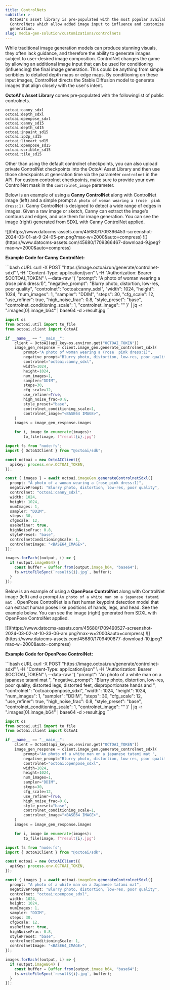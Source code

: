 ```yaml
---
title: ControlNets
subtitle: >-
  OctoAI's asset library is pre-populated with the most popular available
  ControlNets which allow added image input to influence and customize the image
  generation.
slug: media-gen-solution/customizations/controlnets
---
```


While traditional image generation models can produce stunning visuals, they often lack guidance, and therefore the ability to generate images subject to user-desired image composition. ControlNet changes the game by allowing an additional image input that can be used for conditioning (influencing) the final image generation. This could be anything from simple scribbles to detailed depth maps or edge maps. By conditioning on these input images, ControlNet directs the Stable Diffusion model to generate images that align closely with the user's intent.

**OctoAI's Asset Library** comes pre-populated with the followinglist of public controlnets.

```
octoai:canny_sdxl
octoai:depth_sdxl
octoai:openpose_sdxl
octoai:canny_sd15
octoai:depth_sd15
octoai:inpaint_sd15
octoai:ip2p_sd15
octoai:lineart_sd15
octoai:openpose_sd15
octoai:scribble_sd15
octoai:tile_sd15
```

Other than using the default controlnet checkpoints, you can also upload private ControlNet checkpoints into the OctoAI Asset Library and then use those checkpoints at generation time via the parameter `controlnet` in the API. For custom controlnet checkpoints, make sure to provide your own ControlNet mask in the `controlnet_image` parameter.

Below is an example of using a **Canny ControlNet** along with ControlNet image (left) and a simple prompt `A photo of woman wearing a (rose  pink dress:1)`. Canny ControlNet is designed to detect a wide range of edges in images. Given a raw image or sketch, Canny can extract the image's contours and edges, and use them for image generation. You can see the image (right) generated from SDXL with Canny ControlNet applied.

<CardGroup cols={2}>
  <Card title="ControlNet Image">
    ![](https://www.datocms-assets.com/45680/1709366453-screenshot-2024-03-01-at-9-24-05-pm.png?max-w=2000&auto=compress)
  </Card>
  <Card title="SDXL with Canny ControlNet">
    ![](https://www.datocms-assets.com/45680/1709366467-download-9.jpeg?max-w=2000&auto=compress)
  </Card>
</CardGroup>

**Example Code for Canny ControlNet:**

<CodeGroup>
```bash cURL
curl -X POST "https://image.octoai.run/generate/controlnet-sdxl" \
    -H "Content-Type: application/json" \
    -H "Authorization: Bearer $OCTOAI_TOKEN" \
    --data-raw '{
        "prompt": "A photo of woman wearing a (rose  pink dress:1)",
        "negative_prompt": "Blurry photo, distortion, low-res, poor quality",
        "controlnet": "octoai:canny_sdxl",
        "width": 1024,
        "height": 1024,
        "num_images": 1,
        "sampler": "DDIM",
        "steps": 30,
        "cfg_scale": 12,
        "use_refiner": true,
        "high_noise_frac": 0.8,
        "style_preset": "base",
        "controlnet_conditioning_scale": 1,
        "controlnet_image": "<BASE64 IMAGE>"
    }' | jq -r ".images[0].image_b64" | base64 -d >result.jpg
```

```Python Python
import os
from octoai.util import to_file
from octoai.client import OctoAI

if __name__ == "__main__":
    client = OctoAI(api_key=os.environ.get("OCTOAI_TOKEN"))
    image_gen_response = client.image_gen.generate_controlnet_sdxl(
        prompt="A photo of woman wearing a (rose  pink dress:1)",
        negative_prompt="Blurry photo, distortion, low-res, poor quality",
        controlnet="octoai:canny_sdxl",
        width=1024,
        height=1024,
        num_images=1,
        sampler="DDIM",
        steps=30,
        cfg_scale=12,
        use_refiner=True,
        high_noise_frac=0.8,
        style_preset="base",
        controlnet_conditioning_scale=1,
        controlnet_image="<BASE64 IMAGE>",
    )
    images = image_gen_response.images

    for i, image in enumerate(images):
        to_file(image, f"result{i}.jpg")
```

```typescript TypeScript
import fs from "node:fs";
import { OctoAIClient } from "@octoai/sdk";

const octoai = new OctoAIClient({
  apiKey: process.env.OCTOAI_TOKEN,
});

const { images } = await octoai.imageGen.generateControlnetSdxl({
  prompt: "A photo of a woman wearing a (rose pink dress:1)",
  negativePrompt: "Blurry photo, distortion, low-res, poor quality",
  controlnet: "octoai:canny_sdxl",
  width: 1024,
  height: 1024,
  numImages: 1,
  sampler: "DDIM",
  steps: 30,
  cfgScale: 12,
  useRefiner: true,
  highNoiseFrac: 0.8,
  stylePreset: "base",
  controlnetConditioningScale: 1,
  controlnetImage: "<BASE64_IMAGE>",
});

images.forEach((output, i) => {
  if (output.imageB64) {
    const buffer = Buffer.from(output.image_b64, "base64");
    fs.writeFileSync(`result${i}.jpg`, buffer);
  }
});
```

</CodeGroup>

Below is an example of using a **OpenPose ControlNet** along with ControlNet image (left) and a prompt `An photo of a white man on a japanese tatami mat `. OpenPose ControlNet is a fast human keypoint detection model that can extract human poses like positions of hands, legs, and head. See the example below. You can see the image (right) generated from SDXL with OpenPose ControlNet applied.

<CardGroup cols={2}>
  <Card title="ControlNet Image">
    ![](https://www.datocms-assets.com/45680/1709490527-screenshot-2024-03-02-at-10-33-06-am.png?max-w=2000&auto=compress)
  </Card>
  <Card title="SDXL with OpenPose ControlNet">
    ![](https://www.datocms-assets.com/45680/1709490877-download-10.jpeg?max-w=2000&auto=compress)
  </Card>
</CardGroup>

**Example Code for OpenPose ControlNet:**

<CodeGroup>
```bash cURL
curl -X POST "https://image.octoai.run/generate/controlnet-sdxl" \
    -H "Content-Type: application/json" \
    -H "Authorization: Bearer $OCTOAI_TOKEN" \
    --data-raw '{
        "prompt": "An photo of a white man on a japanese tatami mat ",
        "negative_prompt": "Blurry photo, distortion, low-res, poor quality, distorted legs, distorted feet, disproportionate  hands and ",
        "controlnet": "octoai:openpose_sdxl",
        "width": 1024,
        "height": 1024,
        "num_images": 1,
        "sampler": "DDIM",
        "steps": 30,
        "cfg_scale": 12,
        "use_refiner": true,
        "high_noise_frac": 0.8,
        "style_preset": "base",
        "controlnet_conditioning_scale": 1,
        "controlnet_image": "<BASE64 IMAGE>"
    }' | jq -r ".images[0].image_b64" | base64 -d >result.jpg
```

```Python Python
import os
from octoai.util import to_file
from octoai.client import OctoAI

if __name__ == "__main__":
    client = OctoAI(api_key=os.environ.get("OCTOAI_TOKEN"))
    image_gen_response = client.image_gen.generate_controlnet_sdxl(
        prompt="An photo of a white man on a japanese tatami mat ",
        negative_prompt="Blurry photo, distortion, low-res, poor quality, distorted legs, distorted feet, disproportionate  hands and ",
        controlnet="octoai:openpose_sdxl",
        width=1024,
        height=1024,
        num_images=1,
        sampler="DDIM",
        steps=30,
        cfg_scale=12,
        use_refiner=True,
        high_noise_frac=0.8,
        style_preset="base",
        controlnet_conditioning_scale=1,
        controlnet_image="<BASE64 IMAGE>",
    )
    images = image_gen_response.images

    for i, image in enumerate(images):
        to_file(image, f"result{i}.jpg")
```

```typescript TypeScript
import fs from "node:fs";
import { OctoAIClient } from "@octoai/sdk";

const octoai = new OctoAIClient({
  apiKey: process.env.OCTOAI_TOKEN,
});

const { images } = await octoai.imageGen.generateControlnetSdxl({
  prompt: "A photo of a white man on a Japanese tatami mat",
  negativePrompt: "Blurry photo, distortion, low-res, poor quality",
  controlnet: "octoai:openpose_sdxl",
  width: 1024,
  height: 1024,
  numImages: 1,
  sampler: "DDIM",
  steps: 30,
  cfgScale: 12,
  useRefiner: true,
  highNoiseFrac: 0.8,
  stylePreset: "base",
  controlnetConditioningScale: 1,
  controlnetImage: "<BASE64_IMAGE>",
});

images.forEach((output, i) => {
  if (output.imageB64) {
    const buffer = Buffer.from(output.image_b64, "base64");
    fs.writeFileSync(`result${i}.jpg`, buffer);
  }
});
```

</CodeGroup>
